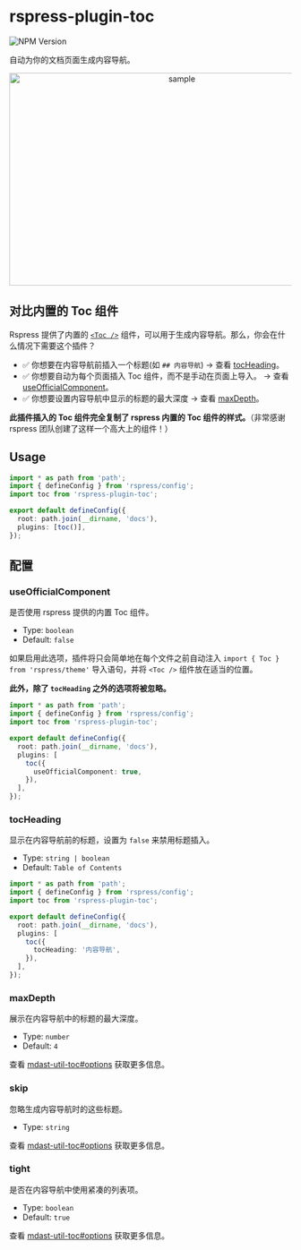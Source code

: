 # rspress-plugin-toc

![NPM Version](https://img.shields.io/npm/v/rspress-plugin-toc)


<SourceCode href="https://github.com/linbudu599/rspress-plugins/tree/main/packages/rspress-plugin-toc" />

自动为你的文档页面生成内容导航。

<div align="center">
  <img
    src="https://raw.githubusercontent.com/linbudu599/rspress-plugins/main/packages/rspress-plugin-toc/image.png"
    alt="sample"
    width="600"
    height="380"
  />
</div>

## 对比内置的 Toc 组件

Rspress 提供了内置的 [`<Toc />`](https://rspress.dev/zh/api/client-api/api-components.html#table-of-contents) 组件，可以用于生成内容导航。那么，你会在什么情况下需要这个插件？

- ✅ 你想要在内容导航前插入一个标题(如 `## 内容导航`) → 查看 [tocHeading](#tocheading)。
- ✅ 你想要自动为每个页面插入 Toc 组件，而不是手动在页面上导入。 → 查看 [useOfficialComponent](#useofficialcomponent)。
- ✅ 你想要设置内容导航中显示的标题的最大深度 → 查看 [maxDepth](#maxdepth)。

**此插件插入的 Toc 组件完全复制了 rspress 内置的 Toc 组件的样式。**（非常感谢 rspress 团队创建了这样一个高大上的组件！）

## Usage

<PackageManagerTabs command="add rspress-plugin-toc -D" />

```ts
import * as path from 'path';
import { defineConfig } from 'rspress/config';
import toc from 'rspress-plugin-toc';

export default defineConfig({
  root: path.join(__dirname, 'docs'),
  plugins: [toc()],
});
```

## 配置

### useOfficialComponent

是否使用 rspress 提供的内置 Toc 组件。

- Type: `boolean`
- Default: `false`

如果启用此选项，插件将只会简单地在每个文件之前自动注入 `import { Toc } from 'rspress/theme'` 导入语句，并将 `<Toc />` 组件放在适当的位置。

**此外，除了 `tocHeading` 之外的选项将被忽略。**

```ts
import * as path from 'path';
import { defineConfig } from 'rspress/config';
import toc from 'rspress-plugin-toc';

export default defineConfig({
  root: path.join(__dirname, 'docs'),
  plugins: [
    toc({
      useOfficialComponent: true,
    }),
  ],
});
```

### tocHeading

显示在内容导航前的标题，设置为 `false` 来禁用标题插入。

- Type: `string | boolean`
- Default: `Table of Contents`

```ts
import * as path from 'path';
import { defineConfig } from 'rspress/config';
import toc from 'rspress-plugin-toc';

export default defineConfig({
  root: path.join(__dirname, 'docs'),
  plugins: [
    toc({
      tocHeading: '内容导航',
    }),
  ],
});
```

### maxDepth

展示在内容导航中的标题的最大深度。

- Type: `number`
- Default: `4`

查看 [mdast-util-toc#options](https://github.com/syntax-tree/mdast-util-toc?tab=readme-ov-file#options) 获取更多信息。

### skip

忽略生成内容导航时的这些标题。

- Type: `string`

查看 [mdast-util-toc#options](https://github.com/syntax-tree/mdast-util-toc?tab=readme-ov-file#options) 获取更多信息。

### tight

是否在内容导航中使用紧凑的列表项。

- Type: `boolean`
- Default: `true`

查看 [mdast-util-toc#options](https://github.com/syntax-tree/mdast-util-toc?tab=readme-ov-file#options) 获取更多信息。
